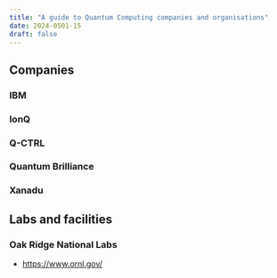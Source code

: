 ```yaml
---
title: "A guide to Quantum Computing companies and organisations"
date: 2024-0501-15
draft: false
---
```


## Companies


### IBM

### IonQ

### Q-CTRL

### Quantum Brilliance

### Xanadu



## Labs and facilities


### Oak Ridge National Labs
- https://www.ornl.gov/

